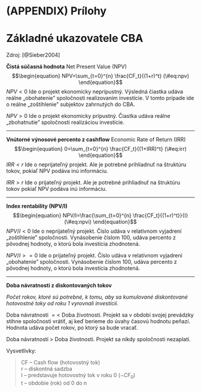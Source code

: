 # (APPENDIX) Prílohy {.unnumbered}

# Základné ukazovatele CBA

Zdroj: [@Sieber2004]

**Čistá súčasná hodnota** Net Present Value (NPV)
$$\begin{equation} 
  NPV=\sum_{t=0}^{n} \frac{CF_t}{(1+r)^t}
  (\#eq:npv)
\end{equation}$$ $NPV<0$ Ide o projekt ekonomicky neprípustný. Výsledná
čiastka udáva reálne „obohatenie" spoločnosti realizovaním investície. V
tomto prípade ide o reálne „zoštíhlenie" subjektov zahrnutých do CBA.

$NPV>0$ Ide o projekt ekonomicky prípustný. Čiastka udáva reálne
„zbohatnutie" spoločnosti realizáciou investície.

------------------------------------------------------------------------

**Vnútorné výnosové percento z cashflow** Economic Rate of Return (IRR)
$$\begin{equation} 
  0=\sum_{t=0}^{n} \frac{CF_t}{(1+IRR)^t}
  (\#eq:irr)
\end{equation}$$ $IRR<r$ Ide o neprijateľný projekt. Ale je potrebné
prihliadnuť na štruktúru tokov, pokiaľ NPV podáva inú informáciu.

$IRR>r$ Ide o prijateľný projekt. Ale je potrebné prihliadnuť na
štruktúru tokov pokiaľ NPV podáva inú informáciu.

------------------------------------------------------------------------

**Index rentability (NPV/I)** 
$$\begin{equation} 
  NPV/I=\frac{\sum_{t=0}^{n} \frac{CF_t}{(1+r)^t}}{I}
  (\#eq:npvi)
\end{equation}$$ $NPV/I<0$ Ide o neprijateľný projekt. Číslo udáva v
relatívnom vyjadrení „zoštíhlenie" spoločnosti. Vynásobenie číslom 100,
udáva percento z pôvodnej hodnoty, o ktorú bola investícia zhodnotená.

$NPV/I>=0$ Ide o prijateľný projekt. Číslo udáva v relatívnom vyjadrení
„obohatenie" spoločnosti. Vynásobenie číslom 100, udáva percento z
pôvodnej hodnoty, o ktorú bola investícia zhodnotená.

------------------------------------------------------------------------

**Doba návratnosti z diskontovaných tokov**

*Počet rokov, ktoré sú potrebné, k tomu, aby sa kumulované diskontované
hotovostné toky od roku 1 vyrovnali investícii.*

Doba návratnosti $=<$ Doba životnosti. Projekt sa v období svojej
prevádzky stihne spoločnosti vrátiť, aj keď berieme do úvahy časovú
hodnotu peňazí. Hodnota udáva počet rokov, po ktorý sa bude vracať.

Doba návratnosti $>$ Doba životnosti. Projekt sa nikdy spoločnosti
nezaplatí.

Vysvetlivky:

> CF -- Cash flow (hotovostný tok)\
> r -- diskontná sadzba\
> I -- predstavuje hotovostný tok v roku 0 ($-CF_0$)\
> t -- obdobie (rok) od 0 do n
